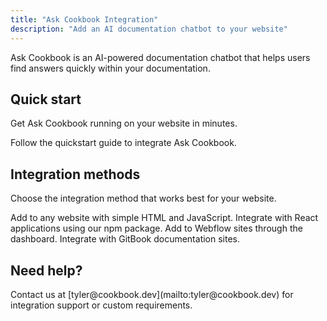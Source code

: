 ```yaml
---
title: "Ask Cookbook Integration"
description: "Add an AI documentation chatbot to your website"
---
```


Ask Cookbook is an AI-powered documentation chatbot that helps users find answers quickly within your documentation.

## Quick start

Get Ask Cookbook running on your website in minutes.

<Card title="Get started" icon="rocket" href="/quickstart" horizontal>
  Follow the quickstart guide to integrate Ask Cookbook.
</Card>

## Integration methods

Choose the integration method that works best for your website.

<Columns cols={2}>
  <Card title="Basic integration" icon="code" href="/integration/basic">
    Add to any website with simple HTML and JavaScript.
  </Card>
  <Card title="React integration" icon="react" href="/integration/react">
    Integrate with React applications using our npm package.
  </Card>
  <Card title="Webflow integration" icon="globe" href="/integration/webflow">
    Add to Webflow sites through the dashboard.
  </Card>
  <Card title="GitBook integration" icon="book" href="/integration/gitbook">
    Integrate with GitBook documentation sites.
  </Card>
</Columns>

## Need help?

<Info>
Contact us at [tyler@cookbook.dev](mailto:tyler@cookbook.dev) for integration support or custom requirements.
</Info>
